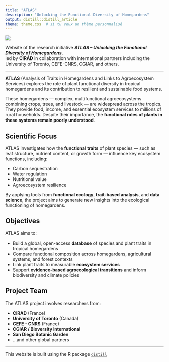```yaml
---
title: "ATLAS"
description: "Unlocking the Functional Diversity of Homegardens"
output: distill::distill_article
theme: theme.css  # si tu veux un thème personnalisé
---
```


![](img/banner.png)

Website of the research initiative ***ATLAS – Unlocking the Functional Diversity of Homegardens***,\
led by **CIRAD** in collaboration with international partners including the University of Toronto, CEFE-CNRS, CGIAR, and others.

------------------------------------------------------------------------

**ATLAS** (Analysis of Traits in Homegardens and Links to Agroecosystem Services) explores the role of plant functional diversity in tropical homegardens and its contribution to resilient and sustainable food systems.

These homegardens — complex, multifunctional agroecosystems combining crops, trees, and livestock — are widespread across the tropics. They provide food, income, and essential ecosystem services to millions of rural households. Despite their importance, the **functional roles of plants in these systems remain poorly understood**.

## Scientific Focus

ATLAS investigates how the **functional traits** of plant species — such as leaf structure, nutrient content, or growth form — influence key ecosystem functions, including:

-   Carbon sequestration\
-   Water regulation\
-   Nutritional value\
-   Agroecosystem resilience

By applying tools from **functional ecology**, **trait-based analysis**, and **data science**, the project aims to generate new insights into the ecological functioning of homegardens.

## Objectives

ATLAS aims to:

-   Build a global, open-access **database** of species and plant traits in tropical homegardens\
-   Compare functional composition across homegardens, agricultural systems, and forest contexts\
-   Link plant traits to measurable **ecosystem services**\
-   Support **evidence-based agroecological transitions** and inform biodiversity and climate policies

## Project Team

The ATLAS project involves researchers from:

-   **CIRAD** (France)\
-   **University of Toronto** (Canada)\
-   **CEFE - CNRS** (France)\
-   **CGIAR / Bioversity International**\
-   **San Diego Botanic Garden**\
-   ...and other global partners

------------------------------------------------------------------------

This website is built using the R package [`distill`](https://rstudio.g)
